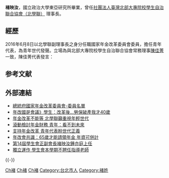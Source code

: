{{多個問題|
{{tone|time=2019-03-30T19:47:00+00:00}}
{{autobiography|time=2019-03-30T19:49:00+00:00}}
{{POV|time=2019-03-30T19:50:00+00:00}}
}}
{{Infobox_officeholder
| name = 褚映汝
| image name =
| width = 
| office = {{ROC}}[[總統府|總統府]]國家[[年金改革委員會|年金改革委員會]]委員
|任命者姓名     = [[中華民國總統|總統]][[蔡英文|蔡英文]]
|premierroc = 
|predecessor = 
|successor = 
|term_start = 2016年6月8日
|term_end = 
| office2 = [https://www.facebook.com/USUNT/?fref=ts 臺灣北部大專院校學生自治聯合協會（北學聯）]理事長
|premierroc2  = 
|predecessor2 = 
|successor2 = 
|term_start2 = 
|term_end2 = 
| office3 = 
|vice_occupation =
|predecessor3 = 
|successor3 = 
|term_start3 = 
|term_end3 = 
| period =
| Sex =女 
| Native place = 
| date of birth =
| date of death = 
| party = 
| place of birth = 
| educate = 
* 國立[[政治大學|政治大學]][[東亞|東亞]]研究所 (就讀中)<br><span style="color: blue;"></span>
* 政治大學[[政治|政治]]系<br><span style="color: blue;"></span>
* [[景美女中|景美女中]]<br><span style="color: blue;"></span>
| past = 
* 國立[[政治大學學生會|政治大學學生會]]第十四屆會長<br><span style="color: blue;">(2013年-2014年)</span>
* 國立[[政治大學學生評議委員會|政治大學學生評議委員會]]副主席<br><span style="color: blue;"></span>
* [[臺灣北部大專院校學生會聯盟|臺灣北部大專院校學生會聯盟]]第三屆行政團隊主任委員<br><span style="color: blue;"></span>
* [https://www.facebook.com/USUNT/?fref=ts 臺灣北部大專院校學生自治聯合協會（北學聯）]第一屆副理事長<br><span style="color: blue;">(2015年11月8日-2017年11月7日)</span>
* 年金改革委員會委員<br><span style="color: blue;">(2016年6月8日-)</span>
* [[國家發展委員會|國家發展委員會]]北區會議出席人員(國立政治大學學生會會長)<ref>{{Cite web |url=http://www.ndc.gov.tw/Content_List.aspx?n=A73EEE939F7E8103 |title=國家發展委員會-會議出席人員名冊>北區會議(6月21-22日) |accessdate=2016-07-21 |archive-date=2019-12-03 |archive-url=https://web.archive.org/web/20191203092550/https://www.ndc.gov.tw/Content_List.aspx?n=A73EEE939F7E8103 |dead-url=no }}</ref>
* [https://www.facebook.com/USUNT/?fref=ts 臺灣北部大專院校學生自治聯合協會（北學聯）]第二屆理事長<br><span style="color: blue;">(2017年11月5日-)</span>
}}
'''褚映汝'''{{bd|}}，國立政治大學東亞研究所畢業，曾任[https://www.facebook.com/USUNT/?fref=ts 社團法人臺灣北部大專院校學生自治聯合協會（北學聯）] {{Wayback|url=https://www.facebook.com/USUNT/?fref=ts |date=20200804052211 }}理事長。

==經歷==
2016年6月8日以北學聯副理事長之身分任職國家年金改革委員會委員，擔任青年代表，為青年世代發聲。立場為與北部大專院校學生自治聯合協會常務理事[[陳佳菁|陳佳菁]]一致，陳佳菁代表發言：
{{cquote|投保年資最後5年把投保金額拉到最高，很多人會這樣做。
可以討論是否能再拉長、或全年資計算，不應該只算最後5年。
到底怎麼計算、計算公式為何，政府應該要提出試算方案。
呼籲大家能理性討論，彼此尊重，不要預設立場，年金改革要落實世代正義，不要操作世代對立。<ref>[http://www.businesstoday.com.tw/article-content-80392-156285?page=7 年金改革委員會 他們的共識在 哪？ 今周刊 2016/06/30] {{Wayback|url=http://www.businesstoday.com.tw/article-content-80392-156285?page=7 |date=20170403200230 }}</ref>}}

== 参考文献 ==
{{Reflist}}

== 外部連結 ==
* [http://pension.president.gov.tw/cp.aspx?n=11B9F55D2F5F47B9&s=238507DCFE832EAE 總統府國家年金改革委員會-委員名單]{{Wayback|url=http://pension.president.gov.tw/cp.aspx?n=11B9F55D2F5F47B9&s=238507DCFE832EAE |date=20161023042150 }}
* [https://newtalk.tw/news/view/2017-01-22/81256 年改國是會議》學生：改革後...勞保破產我才40歲]{{Wayback|url=https://newtalk.tw/news/view/2017-01-22/81256 |date=20181204151508 }}
* [http://news.ltn.com.tw/news/politics/breakingnews/1814740 年金改革不能等 北學聯籲重視年輕世代]{{Wayback|url=http://news.ltn.com.tw/news/politics/breakingnews/1814740 |date=20181205003217 }}
* [https://anntw.com/articles/20170122-3z8S 滾動檢討年金財務 青年：看不到未來]{{Wayback|url=https://anntw.com/articles/20170122-3z8S |date=20181204151628 }}
* [http://news.ltn.com.tw/news/politics/breakingnews/1955348 支持年金改革 青年代表盼世代正義] {{Wayback|url=http://news.ltn.com.tw/news/politics/breakingnews/1955348 |date=20191203130216 }}
* [http://news.ltn.com.tw/news/politics/paper/1041839 年改會共識：65歲才能請領年金 年資可併計] {{Wayback|url=http://news.ltn.com.tw/news/politics/paper/1041839 |date=20191130221730 }}
* [https://web.archive.org/web/20181204151642/https://www.nccu.edu.tw/zh_tw/news/%E7%AC%AC14%E5%B1%86%E5%AD%B8%E7%94%9F%E6%9C%83%E6%AD%A3%E5%89%AF%E6%9C%83%E9%95%B7%E8%A4%9A%E6%98%A0%E6%B1%9D%E9%8D%BE%E4%BA%A6%E5%BA%AD%E4%B8%8A%E4%BB%BB-6864387 第14屆學生會正副會長褚映汝鍾亦庭上任]
* [https://web.archive.org/web/20181204151651/https://www.nccu.edu.tw/zh_tw/news/%E7%8D%A8%E7%AB%8B%E9%81%8B%E4%BD%9C-%E5%AD%B8%E7%94%9F%E6%9C%83%E6%9C%AC%E5%AD%B8%E6%9C%9F%E4%B8%8D%E8%81%98%E4%BB%BB%E6%8C%87%E5%B0%8E%E8%80%81%E5%B8%AB-10912586 獨立運作 學生會本學期不聘任指導老師]


{{-}}


[[Category:總統府國家年金改革委員會委員|Ch褚]]
[[Category:國立政治大學校友|Ch褚]]
[[Category:臺北市立景美女子高級中學校友|Ch褚]]
[[Category:台北市人|Category:台北市人]]
[[Category:褚姓|Category:褚姓]]